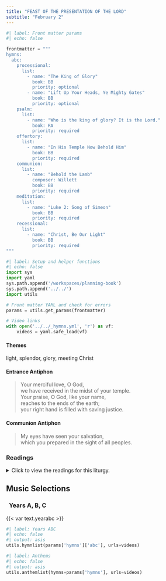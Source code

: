 ```yaml
---
title: "FEAST OF THE PRESENTATION OF THE LORD"
subtitle: "February 2"
---
```


```python
#| label: Front matter params
#| echo: false

frontmatter = """
hymns:
  abc:
    processional:
      list:
        - name: "The King of Glory"
          book: BB
          priority: optional
        - name: "Lift Up Your Heads, Ye Mighty Gates"
          book: BB
          priority: optional
    psalm:
      list:
        - name: "Who is the king of glory? It is the Lord."
          book: RA
          priority: required
    offertory:
      list:
        - name: "In His Temple Now Behold Him"
          book: BB
          priority: required
    communion:
      list:
        - name: "Behold the Lamb"
          composer: Willett
          book: BB
          priority: required
    meditation:
      list:
        - name: "Luke 2: Song of Simeon"
          book: BB
          priority: required
    recessional:
      list:
        - name: "Christ, Be Our Light"
          book: BB
          priority: required
"""
```

```python
#| label: Setup and helper functions
#| echo: false
import sys
import yaml
sys.path.append('/workspaces/planning-book')
sys.path.append('../../')
import utils

# Front matter YAML and check for errors
params = utils.get_params(frontmatter)

# Video links
with open('../../_hymns.yml', 'r') as vf:
    videos = yaml.safe_load(vf)
```

:::  {.red}
#### **Themes**
:::

light, splendor, glory, meeting Christ

:::  {.red}
#### **Entrance Antiphon**
:::

> Your merciful love, O God,  
> we have received in the midst of your temple.  
> Your praise, O God, like your name,  
> reaches to the ends of the earth;  
> your right hand is filled with saving justice.

:::  {.red}
#### **Communion Antiphon**
:::

> My eyes have seen your salvation,  
> which you prepared in the sight of all peoples.

:::: {.content-visible when-format="html"}
::: {.red}
### Readings
:::

<details>
  <summary>Click to view the readings for this liturgy.</summary>

::: {.red}
### &nbsp; Years A, B, C

#### First Reading [Malachi 3:1-4]{style="float:right" .small}
:::
  
&emsp; Thus says the Lord GOD:  
Lo, I am sending my messenger  
&emsp; to prepare the way before me;  
And suddenly there will come to the temple  
&emsp; the LORD whom you seek,  
And the messenger of the covenant whom you desire.  
&emsp; Yes, he is coming, says the LORD of hosts.  
But who will endure the day of his coming?  
&emsp; And who can stand when he appears?  
For he is like the refiner’s fire,  
&emsp; or like the fuller’s lye.  
He will sit refining and purifying silver,  
&emsp; and he will purify the sons of Levi,  
Refining them like gold or like silver  
&emsp; that they may offer due sacrifice to the LORD.  
Then the sacrifice of Judah and Jerusalem  
&emsp; will please the LORD,  
&emsp; as in the days of old, as in years gone by.

***

::: {.red}
#### Responsorial Psalm [Psalm 24:7, 8, 9, 10]{style="float:right" .small}
:::

**[℟.]{.red}** **Who is this king of glory?  It is the Lord!**  

Lift up, O gates, your lintels;  
&emsp; reach up, you ancient portals,  
&emsp; that the king of glory may come in! **[℟.]{.red}**  

Who is this king of glory?  
&emsp; The LORD, strong and mighty,  
&emsp; the LORD, mighty in battle. **[℟.]{.red}**  

Lift up, O gates, your lintels;  
&emsp; reach up, you ancient portals,  
&emsp; that the king of glory may come in! **[℟.]{.red}**  

Who is this king of glory?  
&emsp; The LORD of hosts; he is the king of glory. **[℟.]{.red}**  

***

::: {.red}
#### Second Reading [Hebrews 2:14-18]{style="float:right" .small}
:::

Since the children share in blood and flesh,  
Jesus likewise shared in them,  
that through death he might destroy the one  
who has the power of death, that is, the Devil,  
and free those who through fear of death  
had been subject to slavery all their life.  
Surely he did not help angels  
but rather the descendants of Abraham;  
therefore, he had to become like his brothers and sisters  
in every way,  
that he might be a merciful and faithful high priest before God  
to expiate the sins of the people.  
Because he himself was tested through what he suffered,  
he is able to help those who are being tested.  

***

::: {.red}
#### Gospel Acclamation [Luke 2:32]{style="float:right" .small}
:::

**[℟.]{.red}** **Alleluia, alleluia.**  
A light of revelation to the Gentiles,  
and glory for your people Israel. **[℟.]{.red}**

***

::: {.red}
#### Gospel [Luke 2:22-40 or 2:22-32]{style="float:right" .small}
:::

When the days were completed for their purification  
according to the law of Moses,  
Mary and Joseph took Jesus up to Jerusalem  
to present him to the Lord,  
just as it is written in the law of the Lord,  
*Every male that opens the womb shall be consecrated to the Lord,*  
and to offer the sacrifice of  
*a pair of turtledoves or two young pigeons,*  
in accordance with the dictate in the law of the Lord.  

Now there was a man in Jerusalem whose name was Simeon.  
This man was righteous and devout,  
awaiting the consolation of Israel,  
and the Holy Spirit was upon him.  
It had been revealed to him by the Holy Spirit  
that he should not see death  
before he had seen the Christ of the Lord.  
He came in the Spirit into the temple;  
and when the parents brought in the child Jesus  
to perform the custom of the law in regard to him,  
he took him into his arms and blessed God, saying:  

&emsp; “Now, Master, you may let your servant go  
&emsp; &emsp; in peace, according to your word,  
&emsp; for my eyes have seen your salvation,  
&emsp; &emsp; which you prepared in the sight of all the peoples:  
&emsp; a light for revelation to the Gentiles,  
&emsp; &emsp; and glory for your people Israel.”  

The child’s father and mother were amazed at what was said about him;  
and Simeon blessed them and said to Mary his mother,  
“Behold, this child is destined  
for the fall and rise of many in Israel,  
and to be a sign that will be contradicted  
--and you yourself a sword will pierce--  
so that the thoughts of many hearts may be revealed.”  
There was also a prophetess, Anna,  
the daughter of Phanuel, of the tribe of Asher.  
She was advanced in years,  
having lived seven years with her husband after her marriage,  
and then as a widow until she was eighty-four.  
She never left the temple,  
but worshiped night and day with fasting and prayer.  
And coming forward at that very time,  
she gave thanks to God and spoke about the child  
to all who were awaiting the redemption of Jerusalem.  

When they had fulfilled all the prescriptions  
of the law of the Lord,  
they returned to Galilee, to their own town of Nazareth.  
The child grew and became strong, filled with wisdom;  
and the favor of God was upon him.  

[Or:]{.red}

When the days were completed for their purification  
according to the law of Moses,  
Mary and Joseph took Jesus up to Jerusalem  
to present him to the Lord,  
just as it is written in the law of the Lord,  
*Every male that opens the womb shall be consecrated to the Lord,*. 
and to offer the sacrifice of  
*a pair of turtledoves or two young pigeons,*  
in accordance with the dictate in the law of the Lord.  

Now there was a man in Jerusalem whose name was Simeon.  
This man was righteous and devout,  
awaiting the consolation of Israel,  
and the Holy Spirit was upon him.  
It had been revealed to him by the Holy Spirit  
that he should not see death  
before he had seen the Christ of the Lord.  
He came in the Spirit into the temple;  
and when the parents brought in the child Jesus  
to perform the custom of the law in regard to him,  
he took him into his arms and blessed God, saying:  

&emsp; “Now, Master, you may let your servant go  
&emsp; &emsp; in peace, according to your word,  
&emsp; for my eyes have seen your salvation,  
&emsp; &emsp; which you prepared in the sight of all the peoples:  
&emsp; a light for revelation to the Gentiles,  
&emsp; &emsp; and glory for your people Israel.”  

::: {.centered}
{{< var symbols.cross >}} &nbsp; {{< var symbols.cross >}} &nbsp; {{< var symbols.cross >}}
:::

</details>
::::

::: {.red}
## Music Selections
:::

::: {.titlered}
### &nbsp; Years A, B, C
:::
{{< var text.yearabc >}}

```python
#| label: Years ABC
#| echo: false
#| output: asis
utils.hymnlist(params['hymns']['abc'], urls=videos)
```

```python
#| label: Anthems
#| echo: false
#| output: asis
utils.anthemlist(hymns=params['hymns'], urls=videos)
```
